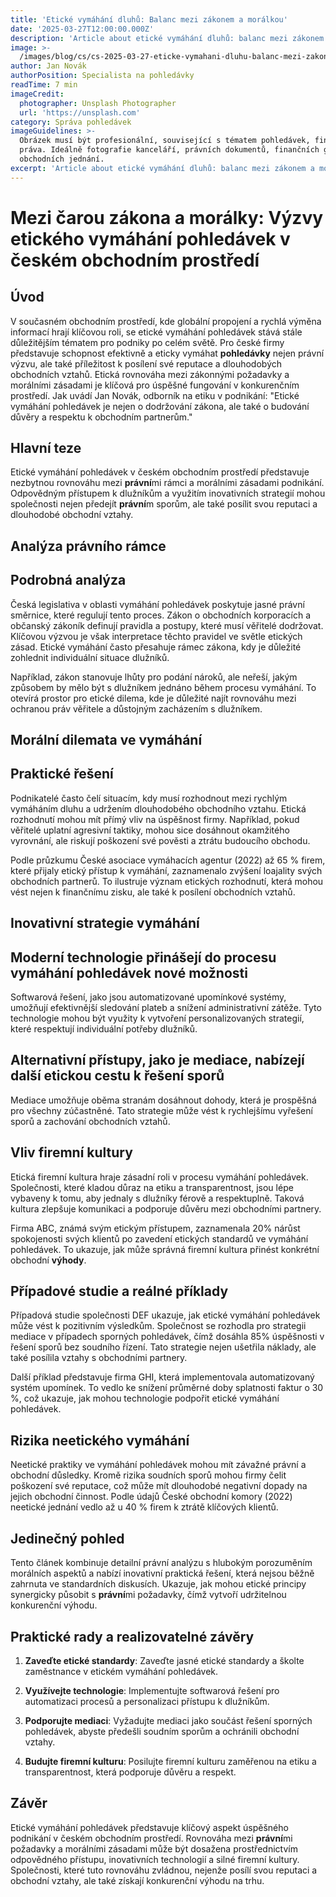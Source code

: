 ```yaml
---
title: 'Etické vymáhání dluhů: Balanc mezi zákonem a morálkou'
date: '2025-03-27T12:00:00.000Z'
description: 'Article about etické vymáhání dluhů: balanc mezi zákonem a morálkou'
image: >-
  /images/blog/cs/cs-2025-03-27-eticke-vymahani-dluhu-balanc-mezi-zakonem-a-moralkou-1743103049398.jpg
author: Jan Novák
authorPosition: Specialista na pohledávky
readTime: 7 min
imageCredit:
  photographer: Unsplash Photographer
  url: 'https://unsplash.com'
category: Správa pohledávek
imageGuidelines: >-
  Obrázek musí být profesionální, související s tématem pohledávek, financí nebo
  práva. Ideálně fotografie kanceláří, právních dokumentů, finančních grafů nebo
  obchodních jednání.
excerpt: 'Article about etické vymáhání dluhů: balanc mezi zákonem a morálkou'
---
```

# Mezi čarou zákona a morálky: Výzvy etického vymáhání pohledávek v českém obchodním prostředí

## Úvod

V současném obchodním prostředí, kde globální propojení a rychlá výměna informací hrají klíčovou roli, se etické vymáhání pohledávek stává stále důležitějším tématem pro podniky po celém světě. Pro české firmy představuje schopnost efektivně a eticky vymáhat **pohledávky** nejen právní výzvu, ale také příležitost k posílení své reputace a dlouhodobých obchodních vztahů. Etická rovnováha mezi zákonnými požadavky a morálními zásadami je klíčová pro úspěšné fungování v konkurenčním prostředí. Jak uvádí Jan Novák, odborník na etiku v podnikání: "Etické vymáhání pohledávek je nejen o dodržování zákona, ale také o budování důvěry a respektu k obchodním partnerům."

## Hlavní teze

Etické vymáhání pohledávek v českém obchodním prostředí představuje nezbytnou rovnováhu mezi **právní**mi rámci a morálními zásadami podnikání. Odpovědným přístupem k dlužníkům a využitím inovativních strategií mohou společnosti nejen předejít **právní**m sporům, ale také posílit svou reputaci a dlouhodobé obchodní vztahy.

## Analýza právního rámce

## Podrobná analýza

Česká legislativa v oblasti vymáhání pohledávek poskytuje jasné právní směrnice, které regulují tento proces. Zákon o obchodních korporacích a občanský zákoník definují pravidla a postupy, které musí věřitelé dodržovat. Klíčovou výzvou je však interpretace těchto pravidel ve světle etických zásad. Etické vymáhání často přesahuje rámec zákona, kdy je důležité zohlednit individuální situace dlužníků.

Například, zákon stanovuje lhůty pro podání nároků, ale neřeší, jakým způsobem by mělo být s dlužníkem jednáno během procesu vymáhání. To otevírá prostor pro etické dilema, kde je důležité najít rovnováhu mezi ochranou práv věřitele a důstojným zacházením s dlužníkem.

## Morální dilemata ve vymáhání

## Praktické řešení

Podnikatelé často čelí situacím, kdy musí rozhodnout mezi rychlým vymáháním dluhu a udržením dlouhodobého obchodního vztahu. Etická rozhodnutí mohou mít přímý vliv na úspěšnost firmy. Například, pokud věřitelé uplatní agresivní taktiky, mohou sice dosáhnout okamžitého vyrovnání, ale riskují poškození své pověsti a ztrátu budoucího obchodu.

Podle průzkumu České asociace vymáhacích agentur (2022) až 65 % firem, které přijaly etický přístup k vymáhání, zaznamenalo zvýšení loajality svých obchodních partnerů. To ilustruje význam etických rozhodnutí, která mohou vést nejen k finančnímu zisku, ale také k posílení obchodních vztahů.

## Inovativní strategie vymáhání

## Moderní technologie přinášejí do procesu vymáhání pohledávek nové možnosti

Softwarová řešení, jako jsou automatizované upomínkové systémy, umožňují efektivnější sledování plateb a snížení administrativní zátěže. Tyto technologie mohou být využity k vytvoření personalizovaných strategií, které respektují individuální potřeby dlužníků.

## Alternativní přístupy, jako je mediace, nabízejí další etickou cestu k řešení sporů

Mediace umožňuje oběma stranám dosáhnout dohody, která je prospěšná pro všechny zúčastněné. Tato strategie může vést k rychlejšímu vyřešení sporů a zachování obchodních vztahů.

## Vliv firemní kultury

Etická firemní kultura hraje zásadní roli v procesu vymáhání pohledávek. Společnosti, které kladou důraz na etiku a transparentnost, jsou lépe vybaveny k tomu, aby jednaly s dlužníky férově a respektuplně. Taková kultura zlepšuje komunikaci a podporuje důvěru mezi obchodními partnery.

Firma ABC, známá svým etickým přístupem, zaznamenala 20% nárůst spokojenosti svých klientů po zavedení etických standardů ve vymáhání pohledávek. To ukazuje, jak může správná firemní kultura přinést konkrétní obchodní **výhody**.

## Případové studie a reálné příklady

Případová studie společnosti DEF ukazuje, jak etické vymáhání pohledávek může vést k pozitivním výsledkům. Společnost se rozhodla pro strategii mediace v případech sporných pohledávek, čímž dosáhla 85% úspěšnosti v řešení sporů bez soudního řízení. Tato strategie nejen ušetřila náklady, ale také posílila vztahy s obchodními partnery.

Další příklad představuje firma GHI, která implementovala automatizovaný systém upomínek. To vedlo ke snížení průměrné doby splatnosti faktur o 30 %, což ukazuje, jak mohou technologie podpořit etické vymáhání pohledávek.

## Rizika neetického vymáhání

Neetické praktiky ve vymáhání pohledávek mohou mít závažné právní a obchodní důsledky. Kromě rizika soudních sporů mohou firmy čelit poškození své reputace, což může mít dlouhodobé negativní dopady na jejich obchodní činnost. Podle údajů České obchodní komory (2022) neetické jednání vedlo až u 40 % firem k ztrátě klíčových klientů.

## Jedinečný pohled

Tento článek kombinuje detailní právní analýzu s hlubokým porozuměním morálních aspektů a nabízí inovativní praktická řešení, která nejsou běžně zahrnuta ve standardních diskusích. Ukazuje, jak mohou etické principy synergicky působit s **právní**mi požadavky, čímž vytvoří udržitelnou konkurenční výhodu.

## Praktické rady a realizovatelné závěry

1. **Zaveďte etické standardy**: Zaveďte jasné etické standardy a školte zaměstnance v etickém vymáhání pohledávek.
   
2. **Využívejte technologie**: Implementujte softwarová řešení pro automatizaci procesů a personalizaci přístupu k dlužníkům.

3. **Podporujte mediaci**: Vyžadujte mediaci jako součást řešení sporných pohledávek, abyste předešli soudním sporům a ochránili obchodní vztahy.

4. **Budujte firemní kulturu**: Posilujte firemní kulturu zaměřenou na etiku a transparentnost, která podporuje důvěru a respekt.

## Závěr

Etické vymáhání pohledávek představuje klíčový aspekt úspěšného podnikání v českém obchodním prostředí. Rovnováha mezi **právní**mi požadavky a morálními zásadami může být dosažena prostřednictvím odpovědného přístupu, inovativních technologií a silné firemní kultury. Společnosti, které tuto rovnováhu zvládnou, nejenže posílí svou reputaci a obchodní vztahy, ale také získají konkurenční výhodu na trhu.
